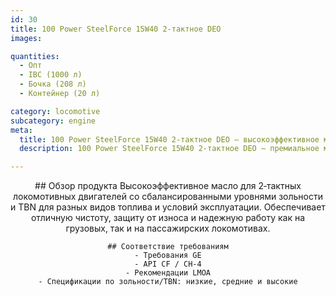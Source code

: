 ```yaml
---
id: 30
title: 100 Power SteelForce 15W40 2‑тактное DEO
images:

quantities:
  - Опт
  - IBC (1000 л)
  - Бочка (208 л)
  - Контейнер (20 л)

category: locomotive
subcategory: engine
meta:
  title: 100 Power SteelForce 15W40 2‑тактное DEO — высокоэффективное масло для локомотивных двигателей
  description: 100 Power SteelForce 15W40 2‑тактное DEO — премиальное моторное масло для 2‑тактных локомотивных дизелей. Благодаря сбалансированным уровням зольности и TBN обеспечивает превосходную чистоту, усиленную защиту от износа и стабильную работу в сложных условиях грузового и пассажирского движения. Соответствует требованиям GE, API CF / CH-4 и рекомендациям LMOA.

---
```


<Header>
    ## Обзор продукта
   Высокоэффективное масло для 2‑тактных локомотивных двигателей со сбалансированными уровнями зольности и TBN для разных видов топлива и условий эксплуатации. Обеспечивает отличную чистоту, защиту от износа и надежную работу как на грузовых, так и на пассажирских локомотивах.

    ## Соответствие требованиям
    - Требования GE
    - API CF / CH-4
    - Рекомендации LMOA
    - Спецификации по зольности/TBN: низкие, средние и высокие

</Header>
